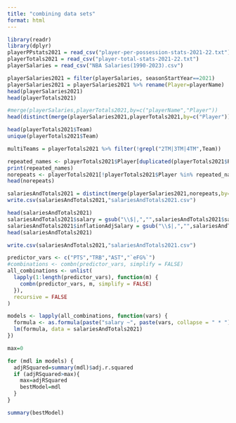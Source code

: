 ```yaml
---
title: "combining data sets"
format: html
---
```


```r
library(readr)
library(dplyr)
playerPPstats2021 = read_csv("player-per-possession-stats-2021-22.txt")
playerTotals2021 = read_csv("player-total-stats-2021-22.txt")
playerSalaries = read_csv("NBA Salaries(1990-2023).csv")
```

```r

playerSalaries2021 = filter(playerSalaries, seasonStartYear==2021)
playerSalaries2021 = playerSalaries2021 %>% rename(Player=playerName)
head(playerSalaries2021)
head(playerTotals2021)

#merge(playerSalaries,playerTotals2021,by=c("playerName","Player"))
head(distinct(merge(playerSalaries2021,playerTotals2021,by=c("Player"))))

head(playerTotals2021$Team)
unique(playerTotals2021$Team)

multiTeams = playerTotals2021 %>% filter(!grepl("2TM|3TM|4TM",Team))

repeated_names <- playerTotals2021$Player[duplicated(playerTotals2021$Player) | duplicated(playerTotals2021$Player, fromLast = TRUE)]
print(repeated_names)
norepeats <- playerTotals2021[!playerTotals2021$Player %in% repeated_names, ]
head(norepeats)

salariesAndTotals2021 = distinct(merge(playerSalaries2021,norepeats,by=c("Player")))
write.csv(salariesAndTotals2021,"salariesAndTotals2021.csv")
```

```r
head(salariesAndTotals2021)
salariesAndTotals2021$salary = gsub("\\$|,","",salariesAndTotals2021$salary)
salariesAndTotals2021$inflationAdjSalary = gsub("\\$|,","",salariesAndTotals2021$inflationAdjSalary)
head(salariesAndTotals2021)

write.csv(salariesAndTotals2021,"salariesAndTotals2021.csv")
```

```r
predictor_vars <- c("PTS","TRB","AST","`eFG%`")
#combinations <- combn(predictor_vars, simplify = FALSE)
all_combinations <- unlist(
  lapply(1:length(predictor_vars), function(m) {
    combn(predictor_vars, m, simplify = FALSE)
  }),
  recursive = FALSE
)

models <- lapply(all_combinations, function(vars) {
  formula <- as.formula(paste("salary ~", paste(vars, collapse = " * ")))
  lm(formula, data = salariesAndTotals2021)
})

max=0

for (mdl in models) {
  adjRSquared=summary(mdl)$adj.r.squared
  if (adjRSquared>max){
    max=adjRSquared
    bestModel=mdl
  }
}

summary(bestModel)
```

